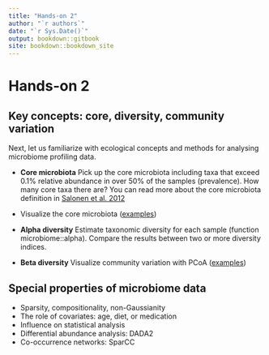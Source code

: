 ```yaml
---
title: "Hands-on 2"
author: "`r authors`"
date: "`r Sys.Date()`"
output: bookdown::gitbook
site: bookdown::bookdown_site
---
```




# Hands-on 2

## Key concepts: core, diversity, community variation
 
Next, let us familiarize with ecological concepts and methods for
analysing microbiome profiling data.


 * **Core microbiota** Pick up the core microbiota including taxa that
     exceed 0.1% relative abundance in over 50% of the samples
     (prevalence). How many core taxa there are? You can read more about the core microbiota definition in [Salonen et al. 2012](https://www.clinicalmicrobiologyandinfection.com/article/S1198-743X(14)60962-9/fulltext)

 * Visualize the core microbiota ([examples](https://microbiome.github.io/tutorials/Core.html))

 * **Alpha diversity** Estimate taxonomic diversity for each sample
     (function microbiome::alpha). Compare the results between two or more
     diversity indices.

 * **Beta diversity** Visualize community variation with PCoA ([examples](https://microbiome.github.io/tutorials/Ordination.html))



## Special properties of microbiome data

 * Sparsity, compositionality, non-Gaussianity
 * The role of covariates: age, diet, or medication 
 * Influence on statistical analysis
 * Differential abundance analysis: DADA2
 * Co-occurrence networks: SparCC




